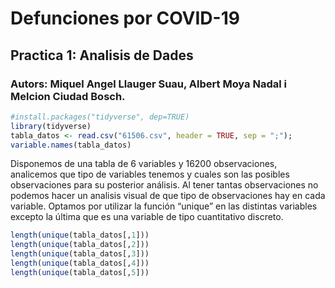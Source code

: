 
# Defunciones por COVID-19
## Practica 1: Analisis de Dades
### Autors: Miquel Angel Llauger Suau, Albert Moya Nadal i Melcion Ciudad Bosch.

```r
#install.packages("tidyverse", dep=TRUE)
library(tidyverse)
tabla_datos <- read.csv("61506.csv", header = TRUE, sep = ";");
variable.names(tabla_datos)
```

Disponemos de una tabla de 6 variables y 16200 observaciones, analicemos que tipo de variables tenemos y cuales son las posibles observaciones para su posterior análisis. Al tener tantas observaciones no podemos hacer un analisis visual de que tipo de observaciones hay en cada variable. Optamos por utilizar la función "unique" en las distintas variables excepto la última que es una variable de tipo cuantitativo discreto.

```r
length(unique(tabla_datos[,1]))
length(unique(tabla_datos[,2]))
length(unique(tabla_datos[,3]))
length(unique(tabla_datos[,4]))
length(unique(tabla_datos[,5]))
```
